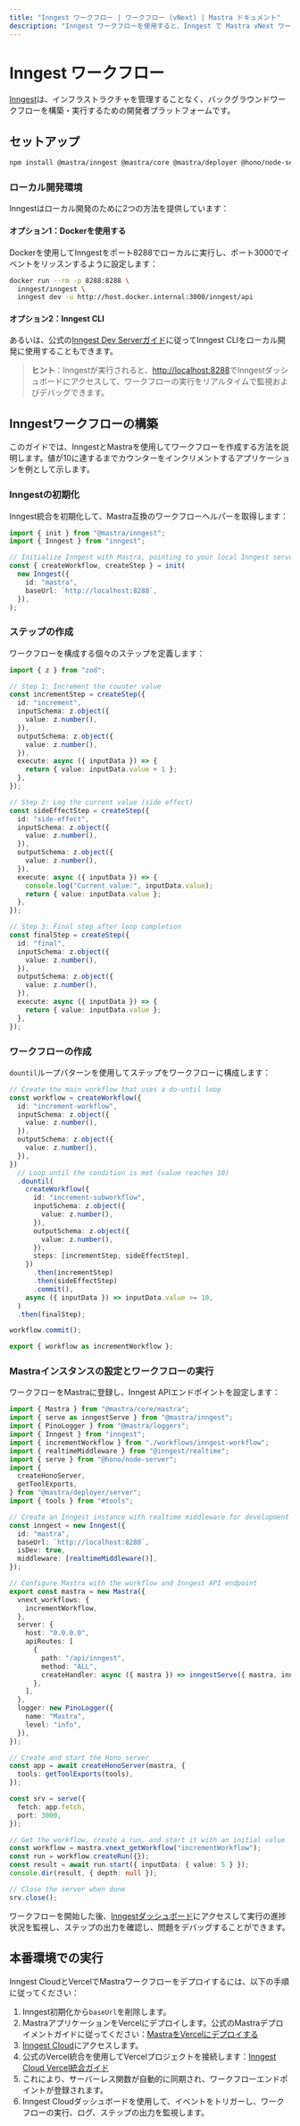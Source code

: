 ```yaml
---
title: "Inngest ワークフロー | ワークフロー (vNext) | Mastra ドキュメント"
description: "Inngest ワークフローを使用すると、Inngest で Mastra vNext ワークフローを実行できます"
---
```


# Inngest ワークフロー

[Inngest](https://www.inngest.com/docs)は、インフラストラクチャを管理することなく、バックグラウンドワークフローを構築・実行するための開発者プラットフォームです。

## セットアップ

```sh
npm install @mastra/inngest @mastra/core @mastra/deployer @hono/node-server
```

### ローカル開発環境

Inngestはローカル開発のために2つの方法を提供しています：

#### オプション1：Dockerを使用する

Dockerを使用してInngestをポート8288でローカルに実行し、ポート3000でイベントをリッスンするように設定します：

```sh
docker run --rm -p 8288:8288 \
  inngest/inngest \
  inngest dev -u http://host.docker.internal:3000/inngest/api
```

#### オプション2：Inngest CLI

あるいは、公式の[Inngest Dev Serverガイド](https://www.inngest.com/docs/dev-server)に従ってInngest CLIをローカル開発に使用することもできます。

> **ヒント**：Inngestが実行されると、[http://localhost:8288](http://localhost:8288)でInngestダッシュボードにアクセスして、ワークフローの実行をリアルタイムで監視およびデバッグできます。

## Inngestワークフローの構築

このガイドでは、InngestとMastraを使用してワークフローを作成する方法を説明します。値が10に達するまでカウンターをインクリメントするアプリケーションを例として示します。

### Inngestの初期化

Inngest統合を初期化して、Mastra互換のワークフローヘルパーを取得します：

```ts showLineNumbers copy filename="src/mastra/workflows/inngest-workflow.ts"
import { init } from "@mastra/inngest";
import { Inngest } from "inngest";

// Initialize Inngest with Mastra, pointing to your local Inngest server
const { createWorkflow, createStep } = init(
  new Inngest({
    id: "mastra",
    baseUrl: `http://localhost:8288`,
  }),
);
```

### ステップの作成

ワークフローを構成する個々のステップを定義します：

```ts showLineNumbers copy filename="src/mastra/workflows/inngest-workflow.ts"
import { z } from "zod";

// Step 1: Increment the counter value
const incrementStep = createStep({
  id: "increment",
  inputSchema: z.object({
    value: z.number(),
  }),
  outputSchema: z.object({
    value: z.number(),
  }),
  execute: async ({ inputData }) => {
    return { value: inputData.value + 1 };
  },
});

// Step 2: Log the current value (side effect)
const sideEffectStep = createStep({
  id: "side-effect",
  inputSchema: z.object({
    value: z.number(),
  }),
  outputSchema: z.object({
    value: z.number(),
  }),
  execute: async ({ inputData }) => {
    console.log("Current value:", inputData.value);
    return { value: inputData.value };
  },
});

// Step 3: Final step after loop completion
const finalStep = createStep({
  id: "final",
  inputSchema: z.object({
    value: z.number(),
  }),
  outputSchema: z.object({
    value: z.number(),
  }),
  execute: async ({ inputData }) => {
    return { value: inputData.value };
  },
});
```

### ワークフローの作成

`dountil`ループパターンを使用してステップをワークフローに構成します：

```ts showLineNumbers copy filename="src/mastra/workflows/inngest-workflow.ts"
// Create the main workflow that uses a do-until loop
const workflow = createWorkflow({
  id: "increment-workflow",
  inputSchema: z.object({
    value: z.number(),
  }),
  outputSchema: z.object({
    value: z.number(),
  }),
})
  // Loop until the condition is met (value reaches 10)
  .dountil(
    createWorkflow({
      id: "increment-subworkflow",
      inputSchema: z.object({
        value: z.number(),
      }),
      outputSchema: z.object({
        value: z.number(),
      }),
      steps: [incrementStep, sideEffectStep],
    })
      .then(incrementStep)
      .then(sideEffectStep)
      .commit(),
    async ({ inputData }) => inputData.value >= 10,
  )
  .then(finalStep);

workflow.commit();

export { workflow as incrementWorkflow };
```

### Mastraインスタンスの設定とワークフローの実行

ワークフローをMastraに登録し、Inngest APIエンドポイントを設定します：

```ts showLineNumbers copy filename="src/mastra/index.ts"
import { Mastra } from "@mastra/core/mastra";
import { serve as inngestServe } from "@mastra/inngest";
import { PinoLogger } from "@mastra/loggers";
import { Inngest } from "inngest";
import { incrementWorkflow } from "./workflows/inngest-workflow";
import { realtimeMiddleware } from "@inngest/realtime";
import { serve } from "@hono/node-server";
import {
  createHonoServer,
  getToolExports,
} from "@mastra/deployer/server";
import { tools } from "#tools";

// Create an Inngest instance with realtime middleware for development
const inngest = new Inngest({
  id: "mastra",
  baseUrl: `http://localhost:8288`,
  isDev: true,
  middleware: [realtimeMiddleware()],
});

// Configure Mastra with the workflow and Inngest API endpoint
export const mastra = new Mastra({
  vnext_workflows: {
    incrementWorkflow,
  },
  server: {
    host: "0.0.0.0",
    apiRoutes: [
      {
        path: "/api/inngest",
        method: "ALL",
        createHandler: async ({ mastra }) => inngestServe({ mastra, inngest }),
      },
    ],
  },
  logger: new PinoLogger({
    name: "Mastra",
    level: "info",
  }),
});

// Create and start the Hono server
const app = await createHonoServer(mastra, {
  tools: getToolExports(tools),
});

const srv = serve({
  fetch: app.fetch,
  port: 3000,
});

// Get the workflow, create a run, and start it with an initial value
const workflow = mastra.vnext_getWorkflow("incrementWorkflow");
const run = workflow.createRun({});
const result = await run.start({ inputData: { value: 5 } });
console.dir(result, { depth: null });

// Close the server when done
srv.close();
```

ワークフローを開始した後、[Inngestダッシュボード](http://localhost:8288)にアクセスして実行の進捗状況を監視し、ステップの出力を確認し、問題をデバッグすることができます。

## 本番環境での実行

Inngest CloudとVercelでMastraワークフローをデプロイするには、以下の手順に従ってください：

1. Inngest初期化から`baseUrl`を削除します。
2. MastraアプリケーションをVercelにデプロイします。公式のMastraデプロイメントガイドに従ってください：[MastraをVercelにデプロイする](https://mastra.ai/en/reference/deployer/vercel)
3. [Inngest Cloud](https://app.inngest.com/)にアクセスします。
4. 公式のVercel統合を使用してVercelプロジェクトを接続します：[Inngest Cloud Vercel統合ガイド](https://www.inngest.com/docs/apps/cloud)
5. これにより、サーバーレス関数が自動的に同期され、ワークフローエンドポイントが登録されます。
6. Inngest Cloudダッシュボードを使用して、イベントをトリガーし、ワークフローの実行、ログ、ステップの出力を監視します。

